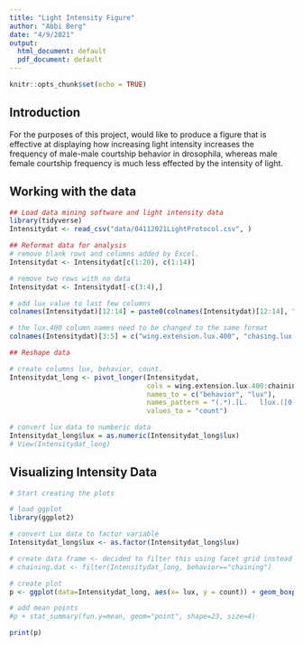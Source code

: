```yaml
---
title: "Light Intensity Figure"
author: "Abbi Berg"
date: "4/9/2021"
output:
  html_document: default
  pdf_document: default
---
```


```r
knitr::opts_chunk$set(echo = TRUE)
```

## Introduction

For the purposes of this project, would like to produce a figure that is effective at displaying how increasing light intensity increases the frequency of male-male courtship behavior in drosophila, whereas male female courtship frequency is much less effected by the intensity of light.

## Working with the data

```r
## Load data mining software and light intensity data
library(tidyverse)
Intensitydat <- read_csv("data/04112021LightProtocol.csv", )

## Reformat data for analysis
# remove blank rows and columns added by Excel.
Intensitydat <- Intensitydat[c(1:20), c(1:14)]

# remove two rows with no data
Intensitydat <- Intensitydat[-c(3:4),]

# add lux value to last few columns
colnames(Intensitydat)[12:14] = paste0(colnames(Intensitydat)[12:14], ".lux.17000")

# the lux.400 column names need to be changed to the same format
colnames(Intensitydat)[3:5] = c("wing.extension.lux.400", "chasing.lux.400", "chaining.lux.400")

## Reshape data

# create columns lux, behavior, count. 
Intensitydat_long <- pivot_longer(Intensitydat, 
                                  cols = wing.extension.lux.400:chaining.lux.17000,
                                  names_to = c("behavior", "lux"),
                                  names_pattern = "(.*).[L.   l]ux.([0-9]+)",
                                  values_to = "count")

# convert lux data to numberic data
Intensitydat_long$lux = as.numeric(Intensitydat_long$lux)
# View(Intensitydat_long)
```

## Visualizing Intensity Data

```r
# Start creating the plots

# load ggplot
library(ggplot2)

# convert Lux data to factor variable
Intensitydat_long$lux <- as.factor(Intensitydat_long$lux)

# create data frame <- decided to filter this using facet grid instead
# chaining.dat <- filter(Intensitydat_long, behavior=="chaining")

# create plot
p <- ggplot(data=Intensitydat_long, aes(x= lux, y = count)) + geom_boxplot() + facet_grid(vars(behavior))

# add mean points
#p + stat_summary(fun.y=mean, geom="point", shape=23, size=4)

print(p)

```

